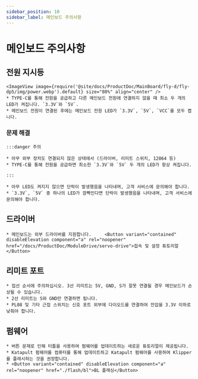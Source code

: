 ```yaml
---
sidebar_position: 10
sidebar_label: 메인보드 주의사항
---
```


# 메인보드 주의사항

## 전원 지시등
    <ImageView image={require('@site/docs/ProductDoc/MainBoard/fly-d/fly-dp5/img/power.webp').default} size="80%" align="center" />
    * TYPE-C를 통해 전원을 공급하고 다른 메인보드 전원에 연결하지 않을 때 최소 두 개의 LED가 켜집니다. `3.3V`와 `5V`.
    * 메인보드 전원이 연결된 후에는 메인보드 전원 LED가 `3.3V`, `5V`, `VCC`를 모두 켭니다.

### 문제 해결


    :::danger 주의

    * 아무 외부 장치도 연결되지 않은 상태에서 (드라이버, 리미트 스위치, 12864 등)
    * TYPE-C를 통해 전원을 공급하면 최소한 `3.3V`와 `5V` 두 개의 LED가 항상 켜집니다.

    :::

    * 아무 LED도 켜지지 않으면 단락이 발생했음을 나타내며, 고객 서비스에 문의해야 합니다.
    * `3.3V`, `5V` 중 하나의 LED가 깜빡인다면 단락이 발생했음을 나타내며, 고객 서비스에 문의해야 합니다.

## 드라이버

    * 메인보드는 외부 드라이버를 지원합니다.     <Button variant="contained" disableElevation component="a" rel="noopener" href="/docs/ProductDoc/ModuleDrive/servo-drive">접속 및 설정 튜토리얼</Button>

## 리미트 포트

    * 접선 순서에 주의하십시오. 3선 리미트는 5V, GND, S가 잘못 연결될 경우 메인보드가 손상될 수 있습니다.
    * 2선 리미트는 S와 GND만 연결하면 됩니다.
    * PL08 및 기타 근접 스위치는 신호 포트 외부에 다이오드를 연결하여 전압을 3.3V 이하로 낮춰야 합니다.

## 펌웨어

    * 버튼 문제로 인해 터틀을 사용하여 펌웨어를 업데이트하는 새로운 튜토리얼이 제공됩니다.
    * Katapult 펌웨어를 컴퓨터를 통해 업데이트하고 Katapult 펌웨어를 사용하여 Klipper를 플래시하는 것을 권장합니다.
    * <Button variant="contained" disableElevation component="a" rel="noopener" href="./flash/bl">BL 플래싱</Button>
